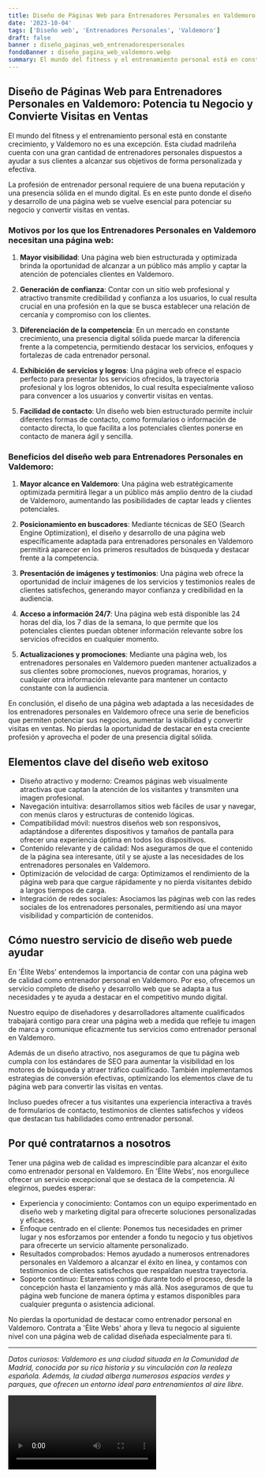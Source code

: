 ```yaml
---
title: Diseño de Páginas Web para Entrenadores Personales en Valdemoro
date: '2023-10-04'
tags: ['Diseño web', 'Entrenadores Personales', 'Valdemoro']
draft: false
banner : diseño_paginas_web_entrenadorespersonales
fondoBanner : diseño_pagina_web_valdemoro.webp
summary: El mundo del fitness y el entrenamiento personal está en constante crecimiento, y Valdemoro no es una excepción. Esta ciudad madrileña cuenta con una gran cantidad de entrenadores personales dispuestos a ayudar a sus clientes a alcanzar sus objetivos de forma personalizada y efectiva.
---
```


## Diseño de Páginas Web para Entrenadores Personales en Valdemoro: Potencia tu Negocio y Convierte Visitas en Ventas

El mundo del fitness y el entrenamiento personal está en constante crecimiento, y Valdemoro no es una excepción. Esta ciudad madrileña cuenta con una gran cantidad de entrenadores personales dispuestos a ayudar a sus clientes a alcanzar sus objetivos de forma personalizada y efectiva.

La profesión de entrenador personal requiere de una buena reputación y una presencia sólida en el mundo digital. Es en este punto donde el diseño y desarrollo de una página web se vuelve esencial para potenciar su negocio y convertir visitas en ventas.

### Motivos por los que los Entrenadores Personales en Valdemoro necesitan una página web:

1. **Mayor visibilidad**: Una página web bien estructurada y optimizada brinda la oportunidad de alcanzar a un público más amplio y captar la atención de potenciales clientes en Valdemoro.

2. **Generación de confianza**: Contar con un sitio web profesional y atractivo transmite credibilidad y confianza a los usuarios, lo cual resulta crucial en una profesión en la que se busca establecer una relación de cercanía y compromiso con los clientes.

3. **Diferenciación de la competencia**: En un mercado en constante crecimiento, una presencia digital sólida puede marcar la diferencia frente a la competencia, permitiendo destacar los servicios, enfoques y fortalezas de cada entrenador personal.

4. **Exhibición de servicios y logros**: Una página web ofrece el espacio perfecto para presentar los servicios ofrecidos, la trayectoria profesional y los logros obtenidos, lo cual resulta especialmente valioso para convencer a los usuarios y convertir visitas en ventas.

5. **Facilidad de contacto**: Un diseño web bien estructurado permite incluir diferentes formas de contacto, como formularios o información de contacto directa, lo que facilita a los potenciales clientes ponerse en contacto de manera ágil y sencilla.

### Beneficios del diseño web para Entrenadores Personales en Valdemoro:

1. **Mayor alcance en Valdemoro**: Una página web estratégicamente optimizada permitirá llegar a un público más amplio dentro de la ciudad de Valdemoro, aumentando las posibilidades de captar leads y clientes potenciales.

2. **Posicionamiento en buscadores**: Mediante técnicas de SEO (Search Engine Optimization), el diseño y desarrollo de una página web específicamente adaptada para entrenadores personales en Valdemoro permitirá aparecer en los primeros resultados de búsqueda y destacar frente a la competencia.

3. **Presentación de imágenes y testimonios**: Una página web ofrece la oportunidad de incluir imágenes de los servicios y testimonios reales de clientes satisfechos, generando mayor confianza y credibilidad en la audiencia.

4. **Acceso a información 24/7**: Una página web está disponible las 24 horas del día, los 7 días de la semana, lo que permite que los potenciales clientes puedan obtener información relevante sobre los servicios ofrecidos en cualquier momento.

5. **Actualizaciones y promociones**: Mediante una página web, los entrenadores personales en Valdemoro pueden mantener actualizados a sus clientes sobre promociones, nuevos programas, horarios, y cualquier otra información relevante para mantener un contacto constante con la audiencia.

En conclusión, el diseño de una página web adaptada a las necesidades de los entrenadores personales en Valdemoro ofrece una serie de beneficios que permiten potenciar sus negocios, aumentar la visibilidad y convertir visitas en ventas. No pierdas la oportunidad de destacar en esta creciente profesión y aprovecha el poder de una presencia digital sólida.

<GifSeo />

<Cta />

## Elementos clave del diseño web exitoso

- Diseño atractivo y moderno: Creamos páginas web visualmente atractivas que captan la atención de los visitantes y transmiten una imagen profesional.
- Navegación intuitiva: desarrollamos sitios web fáciles de usar y navegar, con menús claros y estructuras de contenido lógicas.
- Compatibilidad móvil: nuestros diseños web son responsivos, adaptándose a diferentes dispositivos y tamaños de pantalla para ofrecer una experiencia óptima en todos los dispositivos.
- Contenido relevante y de calidad: Nos aseguramos de que el contenido de la página sea interesante, útil y se ajuste a las necesidades de los entrenadores personales en Valdemoro.
- Optimización de velocidad de carga: Optimizamos el rendimiento de la página web para que cargue rápidamente y no pierda visitantes debido a largos tiempos de carga.
- Integración de redes sociales: Asociamos las páginas web con las redes sociales de los entrenadores personales, permitiendo así una mayor visibilidad y compartición de contenidos.

## Cómo nuestro servicio de diseño web puede ayudar

En 'Élite Webs' entendemos la importancia de contar con una página web de calidad como entrenador personal en Valdemoro. Por eso, ofrecemos un servicio completo de diseño y desarrollo web que se adapta a tus necesidades y te ayuda a destacar en el competitivo mundo digital.

Nuestro equipo de diseñadores y desarrolladores altamente cualificados trabajará contigo para crear una página web a medida que refleje tu imagen de marca y comunique eficazmente tus servicios como entrenador personal en Valdemoro.

Además de un diseño atractivo, nos aseguramos de que tu página web cumpla con los estándares de SEO para aumentar la visibilidad en los motores de búsqueda y atraer tráfico cualificado. También implementamos estrategias de conversión efectivas, optimizando los elementos clave de tu página web para convertir las visitas en ventas.

Incluso puedes ofrecer a tus visitantes una experiencia interactiva a través de formularios de contacto, testimonios de clientes satisfechos y vídeos que destacan tus habilidades como entrenador personal.

## Por qué contratarnos a nosotros

Tener una página web de calidad es imprescindible para alcanzar el éxito como entrenador personal en Valdemoro. En 'Élite Webs', nos enorgullece ofrecer un servicio excepcional que se destaca de la competencia. Al elegirnos, puedes esperar:

- Experiencia y conocimiento: Contamos con un equipo experimentado en diseño web y marketing digital para ofrecerte soluciones personalizadas y eficaces.
- Enfoque centrado en el cliente: Ponemos tus necesidades en primer lugar y nos esforzamos por entender a fondo tu negocio y tus objetivos para ofrecerte un servicio altamente personalizado.
- Resultados comprobados: Hemos ayudado a numerosos entrenadores personales en Valdemoro a alcanzar el éxito en línea, y contamos con testimonios de clientes satisfechos que respaldan nuestra trayectoria.
- Soporte continuo: Estaremos contigo durante todo el proceso, desde la concepción hasta el lanzamiento y más allá. Nos aseguramos de que tu página web funcione de manera óptima y estamos disponibles para cualquier pregunta o asistencia adicional.

No pierdas la oportunidad de destacar como entrenador personal en Valdemoro. Contrata a 'Élite Webs' ahora y lleva tu negocio al siguiente nivel con una página web de calidad diseñada especialmente para ti.

---

*Datos curiosos: Valdemoro es una ciudad situada en la Comunidad de Madrid, conocida por su rica historia y su vinculación con la realeza española. Además, la ciudad alberga numerosos espacios verdes y parques, que ofrecen un entorno ideal para entrenamientos al aire libre.*

<Video />

<CtaBot job='Entrenadores Personales' city='Valdemoro'/>

<Gmaps query='Valdemoro+españa+maps' />